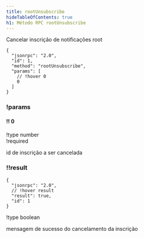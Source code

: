 ```yaml
---
title: rootUnsubscribe
hideTableOfContents: true
h1: Método RPC rootUnsubscribe
---
```


Cancelar inscrição de notificações root

<APIMethod>

```jsonc !!request
{
  "jsonrpc": "2.0",
  "id": 1,
  "method": "rootUnsubscribe",
  "params": [
    // !hover 0
    0
  ]
}
```

### !params

#### !! 0

!type number  
!required

id de inscrição a ser cancelada

### !!result

```jsonc !response
{
  "jsonrpc": "2.0",
  // !hover result
  "result": true,
  "id": 1
}
```

!type boolean

mensagem de sucesso do cancelamento da inscrição

</APIMethod>
